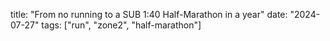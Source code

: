 title: "From no running to a SUB 1:40 Half-Marathon in a year"
date: "2024-07-27"
tags: ["run", "zone2", "half-marathon"]
